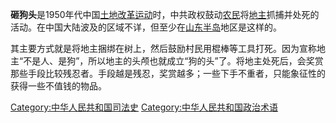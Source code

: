 {{多個問題|
{{original research|time=2015-08-30T10:39:51+00:00}}
{{copyedit|time=2015-08-30T10:34:46+00:00}}
{{unreferenced|time=2015-08-30T10:34:46+00:00}}
}}
'''砸狗头'''是1950年代中国[[土地改革运动|土地改革运动]]时，中共政权鼓动[[农民|农民]]将[[土地主|地主]]抓捕并处死的活动。在中国大陆波及的区域不详，但至少在[[山东半岛|山东半岛]]地区是这样的。

其主要方式就是将地主捆绑在树上，然后鼓励村民用棍棒等工具打死。因为宣称地主“不是人、是狗”，所以地主的头颅也就成立“狗的头”了。将地主处死后，会奖赏那些手段比较残忍者。手段越是残忍，奖赏越多；一些下手不重者，只能象征性的获得一些不值钱的物品。

[[Category:中华人民共和国司法史|Category:中华人民共和国司法史]]
[[Category:中华人民共和国政治术语|Category:中华人民共和国政治术语]]
